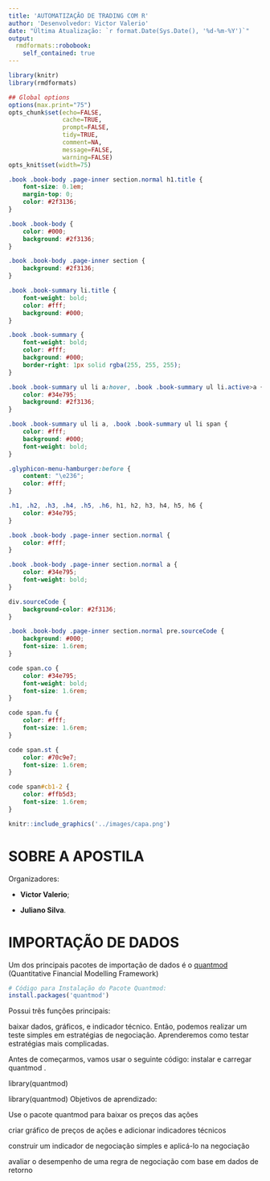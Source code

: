 ```yaml
---
title: 'AUTOMATIZAÇÃO DE TRADING COM R'
author: 'Desenvolvedor: Victor Valerio'
date: "Última Atualização: `r format.Date(Sys.Date(), '%d-%m-%Y')`"
output:
  rmdformats::robobook:
    self_contained: true
---
```


```r

library(knitr)
library(rmdformats)

## Global options
options(max.print="75")
opts_chunk$set(echo=FALSE,
               cache=TRUE,
               prompt=FALSE,
               tidy=TRUE,
               comment=NA,
               message=FALSE,
               warning=FALSE)
opts_knit$set(width=75)

```

```css

.book .book-body .page-inner section.normal h1.title {
    font-size: 0.1em;
    margin-top: 0;
    color: #2f3136;
}

.book .book-body {
    color: #000;
    background: #2f3136;
}

.book .book-body .page-inner section {
    background: #2f3136;
}

.book .book-summary li.title {
    font-weight: bold;
    color: #fff;
    background: #000;
}

.book .book-summary {
    font-weight: bold;
    color: #fff;
    background: #000;
    border-right: 1px solid rgba(255, 255, 255);
}

.book .book-summary ul li a:hover, .book .book-summary ul li.active>a {
    color: #34e795;
    background: #2f3136;
}

.book .book-summary ul li a, .book .book-summary ul li span {
    color: #fff;
    background: #000;
    font-weight: bold;
}

.glyphicon-menu-hamburger:before {
    content: "\e236";
    color: #fff;
}

.h1, .h2, .h3, .h4, .h5, .h6, h1, h2, h3, h4, h5, h6 {
    color: #34e795;
}

.book .book-body .page-inner section.normal {
    color: #fff;
}

.book .book-body .page-inner section.normal a {
    color: #34e795;
    font-weight: bold;
}

div.sourceCode {
    background-color: #2f3136;
}

.book .book-body .page-inner section.normal pre.sourceCode {
    background: #000;
    font-size: 1.6rem;
}

code span.co {
    color: #34e795;
    font-weight: bold;
    font-size: 1.6rem;
}

code span.fu {
    color: #fff;
    font-size: 1.6rem;
}

code span.st {
    color: #70c9e7;
    font-size: 1.6rem;
}

code span#cb1-2 {
    color: #ffb5d3;
    font-size: 1.6rem;
}

```

```r

knitr::include_graphics('../images/capa.png')

```

# SOBRE A APOSTILA

Organizadores:

- **Victor Valerio**;

- **Juliano Silva**.


# IMPORTAÇÃO DE DADOS

Um dos principais pacotes de importação de dados é o [quantmod](https://www.quantmod.com/) 
(Quantitative Financial Modelling Framework)

```r

# Código para Instalação do Pacote Quantmod:
install.packages('quantmod')

```











Possui três funções principais:

baixar dados,
gráficos, e
indicador técnico.
Então, podemos realizar um teste simples em estratégias de negociação. Aprenderemos como testar estratégias mais complicadas.

Antes de começarmos, vamos usar o seguinte código: instalar e carregar quantmod .

library(quantmod)

library(quantmod)
Objetivos de aprendizado:

Use o pacote quantmod para baixar os preços das ações

criar gráfico de preços de ações e adicionar indicadores técnicos

construir um indicador de negociação simples e aplicá-lo na negociação

avaliar o desempenho de uma regra de negociação com base em dados de retorno


































